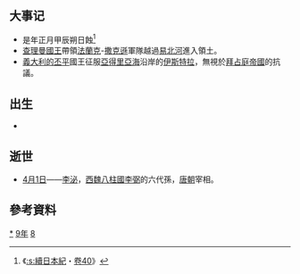 {{yearTOC|789|唐'''[[貞元_(唐朝)|貞元]]五年'''；南诏'''[[上元_(南诏)|上元]]六年'''；日本'''[[延曆|延曆]]八年'''；渤海国'''[[大興_(渤海)|大興]]五十二年'''}}

== 大事记 ==
* 是年正月甲辰朔日蝕<ref>《[[:s:續日本紀|:s:續日本紀]]・[[:s:續日本紀/卷第四十|卷40]]》</ref>
* [[查理大帝|查理曼國王]]帶領[[法蘭克|法蘭克]]-[[撒克遜|撒克遜]]軍隊越過[[易北河|易北河]]進入{{link-en|歐博特利特|Obotrite}}領土。
* [[丕平露·卡洛曼|義大利的丕平]]國王征服[[亞得里亞海|亞得里亞海]]沿岸的[[伊斯特拉|伊斯特拉]]，無視於[[拜占庭帝國|拜占庭帝國]]的抗議。

== 出生 ==
*

== 逝世 ==
{{Wikisource year mention}}
* [[4月1日|4月1日]]——[[李泌|李泌]]，[[西魏|西魏]][[八柱國|八柱國]][[李弼_(趙國公)|李弼]]的六代孫，[[唐朝|唐朝]]宰相。

==參考資料==
{{reflist}}

[[Category:789年|*]]
[[Category:780年代|9年]]
[[Category:8世纪各年|8]]